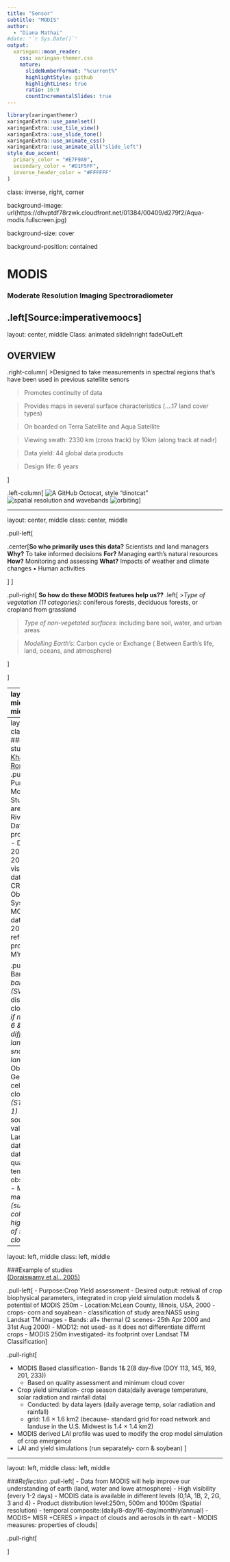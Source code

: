 ```yaml
---
title: "Sensor"
subtitle: "MODIS"  
author: 
  - "Diana Mathai"
#date: '`r Sys.Date()`'
output:
  xaringan::moon_reader:
    css: xaringan-themer.css
    nature:
      slideNumberFormat: "%current%"
      highlightStyle: github
      highlightLines: true
      ratio: 16:9
      countIncrementalSlides: true
---
```



```r
library(xaringanthemer)
xaringanExtra::use_panelset()
xaringanExtra::use_tile_view()
xaringanExtra::use_slide_tone()
xaringanExtra::use_animate_css()
xaringanExtra::use_animate_all("slide_left")
style_duo_accent(
  primary_color = "#E7F9A9",
  secondary_color = "#D1F5FF",
  inverse_header_color = "#FFFFFF"
)

```




class: inverse, right, corner

background-image: url(https://dhvptdf78rzwk.cloudfront.net/01384/00409/d279f2/Aqua-modis.fullscreen.jpg)

background-size: cover

background-position: contained

# **MODIS**

### Moderate Resolution Imaging Spectroradiometer

.left[Source:imperativemoocs]
---
layout: center, middle
Class: animated slideInright fadeOutLeft

## OVERVIEW
.right-column[
>Designed to take measurements in spectral regions that’s have been used in previous satellite senors

>Promotes continuity of data

>Provides maps in several surface characteristics (....17 land cover types) 

>On boarded on Terra Satellite and Aqua Satellite

> Viewing swath: 2330 km (cross track) by 10km (along track at nadir)

> Data yield: 44 global data products

> Design life: 6 years


]


.left-column[
![A GitHub Octocat, style "dinotcat"](images\resolution.png)
![spatial resolution and wavebands](images\modissat.png)
![orbiting](images\terra.png)
]


---

layout: center, middle
class:  center, middle

.pull-left[

.center[**So who primarily uses this data?**
Scientists and land managers
**Why?**
To take informed decisions
**For?** 
Managing earth’s natural resources
**How?**
Monitoring and assessing 
**What?**
Impacts of weather and climate changes
•	Human activities

]
]


.pull-right[
**So how do these MODIS features help us??**
.left[
>_Type of vegetation (11 categories)_: coniferous forests, deciduous forests, or cropland from grassland

>_Type of non-vegetated surfaces_: including bare soil, water, and urban areas

>_Modelling Earth’s_: Carbon cycle or Exchange ( Between Earth’s life, land, oceans, and atmosphere)

]

]

---
layout: left, middle
class:  left, middle


.panelset[.panel[.panel-name[Application]
##APPLICATION

![orbiting](images\MODIS.jpg)
.left[_Source:terra.nasa_]
]

.panel[.panel-name[LAND]
.pull-left[
-	_Changes in vegetation_ - **biospheric stress**, such as pollution, drought, or temperature extremes- predict and prevent wildfire danger or crop failure

-	_Changes in land cover type_ > deforestation, grassland converting to cropland, burned land returning  to natural vegetation

-	_Modelling carbon cycle_ > check increase in greenhouse gas (Carbon dioxide) > contributing to **global warming**

-	_Type of vegetation_, soil composition and temperature> **mass and energy exchange**
]

.pull-right[
-	_Global photosynthesis and productivity_> **Carbon source** and **Carbon sink** 
  -	Effects of diminishing carbon sinks
  -	Effects of land use changes
  -	Land surface temperature rise effects on frozen artic soils
-	_Role of snow cover and sea ice_ in climate change.
-	_Effects of global temperature_ increases on snow and sea ice’s thermal regulation of the planet
]
]

.panel[.panel-name[OCEAN]

.pull-left[
-	Data > global maps of ocean color _(reflected by concentration of organisms in surface water- phytoplankton)_- measurements of chlorophyll and other pigments
  -**Why?**Phytoplanktons (biomass) > phytoplankton productivity > **carbon fixation** >> Earth’s Largest Carbon sink!! 
  
- _Sea surface temperature (SST)_- **rate of exchange** between the ocean and the atmosphere
  - Earth’s habitability
  - Potent Greenhouse gas (water vapor)
  - climate change
  -	cloud formation, inc.thunderstorms and hurricanes
  
- Understand and predict long term **climate changes** and short term **Climate events** (eg:El Niño)
]

.pull-right[
![MODIS Land Rapid Response Team, NASA GSFC](images\image02152023_main.jpg)
.left[Sediment and Phytoplankton in the Gulf of Mexico. _Source:MODIS Land Rapid Response Team, NASA GSFC_]
]
]

.panel[.panel-name[ATMOSPHERE]

.pull-left[
-	Better understanding of _cause-and-effect relation_ (Feedback loops) by understanding cloud properties

- Weekly and monthly cloud-cleared products > used in _global change models_

- _Aerosols detection_ (Dust, sea salt, volcanic emissions, smoke from forest fires, and some kinds of pollution) 
  - atmospheric heating > alter global air circulation and rainfall patterns
  
- _Understanding relationships_ between clouds, precipitation, and aerosols> modelling and predicting consequence- global change.

]

.pull-right[

Issue of Manmade Aerosols
- Small
- Numerous

Clouds containing many man made aerosols
- smaller liquid droplets 
- brighter than clouds with larger droplets
  - reflect more solar radiation back to space
  - cooling effect 
  
**But!**
  
- Small droplets evaporate faster
- More clouds but less rain
]
]
]


---
layout: left, middle
class:  left, middle
###Examples of studies
[(Kraatz, Khanbilvardi and Romanov, 2016)](https://www.sciencedirect.com/science/article/pii/S0165232X16301999)
.pull-left[
- Purpose: River Ice Monitoring
- Study area:Susquehanna River, US
- Dataset and processing:MODIS 
  - Data date: 2014, additional: 2002 & 2003
  - visual Comparison data (CRIOS-CREST River Ice Observing System-MODIS:band1&2 ) date:2002 to 2012 
  - Aqua reflectance product MYD09GA
]

.pull-right[
- Bands: 4 _(visible band)_ & 7 _(SWIR)_- to discriminate clouds from snow. _if need be -bands 6 & 7- differentiate b/w land and snow/ snow covered land_
  + Observation Geometry
  - grid cell: 0.5km
  - cloud flag _(STATE_QA bit 0–1)_
  - Additional source of validation: Landsat 8
- Other data: discharge data, discharge quality, in situ air temperature,flood observation data
- MODIS cloud mask- bands 5 _(supplement flase color images- highlight location of snow cover and clouds)_,4 and 7
]

---
layout: left, middle
class:  left, middle

###Example of studies  
[(Doraiswamy et al., 2005)](https://www.sciencedirect.com/science/article/pii/S0034425705001355)

.pull-left[
- Purpose:Crop Yield assessment 
- Desired output: retrival of crop biophysical parameters, integrated in crop yield simulation models & potential of MODIS 250m
- Location:McLean County, Illinois, USA, 2000
- crops- corn and soyabean
- classification of study area:NASS using Landsat TM images
  - Bands: all+ thermal (2 scenes- 25th Apr 2000 and 31st Aug 2000)
- MOD12: not used- as it does not differentiate differnt crops
- MODIS 250m investigated- its footprint over Landsat TM Classification
]

.pull-right[

- MODIS Based classification- Bands 1& 2(8 day-five (DOY 113, 145, 169, 201, 233))
  - Based on quality assessment and minimum cloud cover
- Crop yield simulation- crop season data(daily average temperature, solar radiation and rainfall data)
  - Conducted: by data layers (daily average temp, solar radiation and rainfall)
  - grid: 1.6 × 1.6 km2 (because- standard grid for road network and landuse in the U.S. Midwest is 1.4 × 1.4 km2)
- MODIS derived LAI profile was used to modify the crop model simulation of crop emergence
- LAI and yield simulations (run separately- corn & soybean)
]

---
layout: left, middle
class:  left, middle

###_Reflection_
.pull-left[
- Data from MODIS will help improve our understanding of earth (land, water and lowe atmosphere)
- High visibility (every 1-2 days)
- MODIS data is available in different levels (0,1A, 1B, 2, 2G, 3 and 4)
- Product distribution level:250m, 500m and 1000m (Spatial resolution)
- temporal composite:(daily/8-day/16-day/monthly/annual) 
- MODIS+ MISR +CERES > impact of clouds and aerosols in th eart
- MODIS measures: properties of clouds
]

.pull-right[

]
